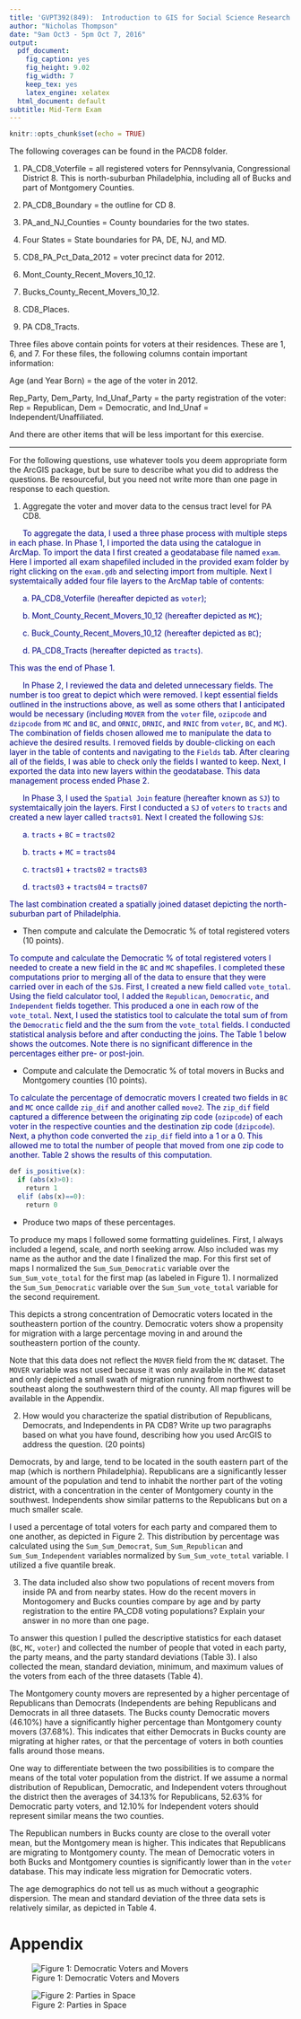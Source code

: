 ```yaml
---
title: 'GVPT392(849):  Introduction to GIS for Social Science Research'
author: "Nicholas Thompson"
date: "9am Oct3 - 5pm Oct 7, 2016"
output:
  pdf_document:
    fig_caption: yes
    fig_height: 9.02
    fig_width: 7
    keep_tex: yes
    latex_engine: xelatex
  html_document: default
subtitle: Mid-Term Exam
---
```


```r
knitr::opts_chunk$set(echo = TRUE)
```

The following coverages can be found in the PACD8 folder.

1.  PA_CD8_Voterfile $=$ all registered voters for Pennsylvania, Congressional District 8.  This is north-suburban Philadelphia, including all of Bucks and part of Montgomery Counties.

2.  PA_CD8_Boundary $=$ the outline for CD 8.

3.  PA_and_NJ_Counties $=$ County boundaries for the two states.

4.  Four States = State boundaries for PA, DE, NJ, and MD.

5.  CD8_PA_Pct_Data_2012 $=$ voter precinct data for 2012.

6.  Mont_County_Recent_Movers_10_12.

7.  Bucks_County_Recent_Movers_10_12.

8.  CD8_Places.

9.  PA CD8_Tracts.

Three files above contain points for voters at their residences.  These are 1, 6, and 7.  For these files, the following columns contain important information:

Age (and Year Born) $=$ the age of the voter in 2012.

Rep_Party, Dem_Party, Ind_Unaf_Party $=$ the party registration of the voter:  Rep $=$ Republican, Dem $=$ Democratic, and Ind_Unaf $=$ Independent/Unaffiliated.

And there are other items that will be less important for this exercise.

-----

For the following questions, use whatever tools you deem appropriate form the ArcGIS package, but be sure to describe what you did to address the questions.  Be resourceful, but you need not write more than one page in response to each question.

1.  Aggregate the voter and mover data to the census tract level for PA CD8.

&nbsp;&nbsp;&nbsp;&nbsp;&nbsp;&nbsp;<span style="color:navy">To aggregate the data, I used a three phase process with multiple steps in each phase.  In Phase 1, I imported the data using the catalogue in ArcMap.  To import the data I first created a geodatabase file named `exam`.  Here I imported all exam shapefiled included in the provided exam folder by right clicking on the `exam.gdb` and selecting import from multiple.  Next I systemtaically added four file layers to the ArcMap table of contents:  </span>

&nbsp;&nbsp;&nbsp;&nbsp;&nbsp;&nbsp;<span style="color:navy">a.  PA_CD8_Voterfile (hereafter depicted as `voter`); </span>

&nbsp;&nbsp;&nbsp;&nbsp;&nbsp;&nbsp;<span style="color:navy">b.  Mont_County_Recent_Movers_10_12 (hereafter depicted as `MC`); </span>

&nbsp;&nbsp;&nbsp;&nbsp;&nbsp;&nbsp;<span style="color:navy">c.  Buck_County_Recent_Movers_10_12 (hereafter depicted as `BC`); </span>

&nbsp;&nbsp;&nbsp;&nbsp;&nbsp;&nbsp;<span style="color:navy">d.  PA_CD8_Tracts (hereafter depicted as `tracts`).  </span>

<span style="color:navy">This was the end of Phase 1. </span>

&nbsp;&nbsp;&nbsp;&nbsp;&nbsp;&nbsp;<span style="color:navy">In Phase 2, I reviewed the data and deleted unnecessary fields.  The number is too great to depict which were removed.  I kept essential fields outlined in the instructions above, as well as some others that I anticipated would be necessary (including `MOVER` from the `voter` file, `ozipcode` and `dzipcode` from `MC` and `BC`, and `ORNIC`, `DRNIC`, and `RNIC` from `voter`, `BC`, and `MC`).  The combination of fields chosen allowed me to manipulate the data to achieve the desired results.  I removed fields by double-clicking on each layer in the table of contents and navigating to the `Fields` tab.  After clearing all of the fields, I was able to check only the fields I wanted to keep.  Next, I exported the data into new layers within the geodatabase.  This data management process ended Phase 2. </span>

&nbsp;&nbsp;&nbsp;&nbsp;&nbsp;&nbsp;<span style="color:navy">In Phase 3, I used the `Spatial Join` feature (hereafter known as `SJ`) to systemtaically join the layers.  First I conducted a `SJ` of `voters` to `tracts` and created a new layer called `tracts01`.  Next I created the following `SJ`s: </span>

&nbsp;&nbsp;&nbsp;&nbsp;&nbsp;&nbsp;<span style="color:navy">a.  `tracts` $+$ `BC` $=$ `tracts02` </span>

&nbsp;&nbsp;&nbsp;&nbsp;&nbsp;&nbsp;<span style="color:navy">b.  `tracts` $+$ `MC` $=$ `tracts04` </span>

&nbsp;&nbsp;&nbsp;&nbsp;&nbsp;&nbsp;<span style="color:navy">c.  `tracts01` $+$ `tracts02` $=$ `tracts03` </span>

&nbsp;&nbsp;&nbsp;&nbsp;&nbsp;&nbsp;<span style="color:navy">d.  `tracts03` $+$ `tracts04` $=$ `tracts07` </span>

<span style="color:navy">The last combination created a spatially joined dataset depicting the north-suburban part of Philadelphia.</span>

+ Then compute and calculate the Democratic $\%$ of total registered voters (10 points).

<span style="color:navy">To compute and calculate the Democratic $\%$ of total registered voters I needed to create a new field in the `BC` and `MC` shapefiles.  I completed these computations prior to merging all of the data to ensure that they were carried over in each of the `SJ`s.  First, I created a new field called `vote_total`.  Using the field calculator tool, I added the `Republican`, `Democratic`, and `Independent` fields together.  This produced a one in each row of the `vote_total`.  Next, I used the statistics tool to calculate the total sum of from the `Democratic` field and the the sum from the `vote_total` fields.  I conducted statistical analysis before and after conducting the joins.  The Table 1 below shows the outcomes.  Note there is no significant difference in the percentages either pre- or post-join.</span>

\begin{table}[]
\centering
\caption{Percentage of Democratic Voters}
\begin{tabular}{ccc}
Field       & Pre-Join & Post-Join \\
\hline
Democratic  & 71,048   & 133,467   \\
vote\_total & 540,451  & 1,019,887 \\
\hline
\hline
Percentages & 53.23 \% & 52.99 \% 
\end{tabular}
\end{table}

+  Compute and calculate the Democratic $\%$ of total movers in Bucks and Montgomery counties (10 points).

<span style="color:navy">To calculate the percentage of democratic movers I created two fields in `BC` and `MC` once callde `zip_dif` and another called `move2`.  The `zip_dif` field captured a difference between the originating zip code (`ozipcode`) of each voter in the respective counties and the destination zip code (`dzipcode`).  Next, a phython code converted the `zip_dif` field into a $1$ or a $0$.  This allowed me to total the number of people that moved from one zip code to another.  Table 2 shows the results of this computation.  

```r
def is_positive(x):
  if (abs(x)>0):
	return 1
  elif (abs(x)==0):
	return 0 
```

\begin{table}[]
\centering
\caption{Percentage of Democratic Movers}
\label{my-label}
\begin{tabular}{cccc}
Field       & Montgomery & Bucks    & Sum      \\
\hline
Democratic  & 2,016      & 22,555   & 24,571   \\
move\_total & 4,620      & 42,040   & 46,660   \\
\hline
\hline
Percentages & 43.63 \%   & 53.65 \% & 52.66 \%
\end{tabular}
\end{table}

+  Produce two maps of these percentages.

To produce my maps I followed some formatting guidelines.  First, I always included a legend, scale, and north seeking arrow.  Also included was my name as the author and the date I finalized the map.  For this first set of maps I normalized the `Sum_Sum_Democratic` variable over the `Sum_Sum_vote_total` for the first map (as labeled in Figure 1).  I normalized the `Sum_Sum_Democratic` variable over the `Sum_Sum_vote_total` variable for the second requirement.  

This depicts a strong concentration of Democratic voters located in the southeastern portion of the country.  Democratic voters show a propensity for migration with a large percentage moving in and around the southeastern portion of the county.  

Note that this data does not reflect the `MOVER` field from the `MC` dataset.  The `MOVER` variable was not used because it was only available in the `MC` dataset and only depicted a small swath of migration running from northwest to southeast along the southwestern third of the county.  All map figures will be available in the Appendix.


[comment]:  This is where Figure 1 would have gone.



2.  How would you characterize the spatial distribution of Republicans, Democrats, and Independents in PA CD8?  Write up two paragraphs based on what you have found, describing how you used ArcGIS to address the question.  (20 points)

Democrats, by and large, tend to be located in the south eastern part of the map (which is northern Philadelphia).  Republicans are a significantly lesser amount of the population and tend to inhabit the norther part of the voting district, with a concentration in the center of Montgomery county in the southwest.  Independents show similar patterns to the Republicans but on a much smaller scale.

I used a percentage of total voters for each party and compared them to one another, as depicted in Figure 2.  This distribution by percentage was calculated using the `Sum_Sum_Democrat`, `Sum_Sum_Republican` and `Sum_Sum_Independent` variables normalized by `Sum_Sum_vote_total` variable.  I utilized a five quantile break.


[//]: This is where Figure 2 woud have gone.

3.  The data included also show two populations of recent movers from inside PA and from nearby states.  How do the recent movers in Montogomery and Bucks counties compare by age and by party registration to the entire PA_CD8 voting populations?  Explain your answer in no more than one page.

To answer this question I pulled the descriptive statistics for each dataset (`BC`, `MC`, `voter`) and collected the number of people that voted in each party, the party means, and the party standard deviations (Table 3).  I also collected the mean, standard deviation, minimum, and maximum values of the voters from each of the three datasets (Table 4).

 The Montgomery county movers are represented by a higher percentage of Republicans than Democrats (Independents are behing Republicans and Democrats in all three datasets.  The Bucks county Democratic movers ($46.10\%$) have a significantly higher percentage than Montgomery county movers ($37.68\%$).  This indicates that either Democrats in Bucks county are migrating at higher rates, or that the percentage of voters in both counties falls around those means.
 
 One way to differentiate between the two possibilities is to compare the means of the total voter population from the district.  If we assume a normal distribution of Republican, Democratic, and Independent voters throughout the district then the averages of $34.13\%$ for Republicans, $52.63\%$ for Democratic party voters, and $12.10\%$ for Independent voters should represent similar means the two counties.  
 
 The Republican numbers in Bucks county are close to the overall voter mean, but the Montgomery mean is higher.  This indicates that Republicans are migrating to Montgomery county.  The mean of Democratic voters in both Bucks and Montgomery counties is significantly lower than in the `voter` database.  This may indicate less migration for Democratic voters.
 
 The age demographics do not tell us as much without a geographic dispersion.  The mean and standard deviation of the three data sets is relatively similar, as depicted in Table 4.


\begin{table}[]
\centering
\caption{Descriptive Statistics by Party}
\label{my-label}
\begin{tabular}{ccccc}
Dataset    & Party       & Vote Totals & Mean   & Std\_Dev \\ \hline
Montgomery & Republican  & 2230         & 0.4167 & 0.4930    \\
Montgomery & Democratic  & 2016         & 0.3768 & 0.4845   \\
Montgomery & Independent & 1043         & 0.1949 & 0.3962   \\ \hline
Bucks      & Republican  & 16808        & 0.3436 & 0.4748   \\
Bucks      & Democratic  & 22555        & 0.461  & 0.4984   \\
Bucks      & Independent & 8979         & 0.1835 & 0.3871   \\ \hline
Voter      & Republican  & 46085        & 0.3413 & 0.4742   \\
Voter      & Democratic  & 71048        & 0.5263 & 0.4993   \\
Voter      & Independent & 16334        & 0.121  & 0.3261  \\ \hline \hline
\end{tabular}
\end{table}


\begin{table}[]
\centering
\caption{Descriptive Statistics by Age}
\label{my-label}
\begin{tabular}{lllll}
\multicolumn{1}{c}{Data Set} & \multicolumn{1}{c}{Mean} & \multicolumn{1}{c}{\begin{tabular}[c]{@{}c@{}}Standard \\ Deviation\end{tabular}} & \multicolumn{1}{c}{Min} & \multicolumn{1}{c}{Max} \\ \hline
Montgomery                   & 43.81                    & 16.73                                                                             & 20                      & 104                     \\
Bucks                        & 44.83                    & 15.99                                                                             & 20                      & 104                     \\
Voter Data                   & 49.57                    & 17.50                                                                             & 0                       & 112                    \\ 
\hline 
\hline
\end{tabular}
\end{table}

# Appendix

![Figure 1:  Democratic Voters and Movers](question_1-2.png)

![Figure 2:  Parties in Space](question_2.png)